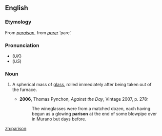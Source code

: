 ==English==
===Etymology===
From {{F.}} ''[[paraison]]'', from ''[[parer]]'' ‘pare’.

===Pronunciation===
*(''UK'') {{IPA|/ˈpæɹɪsən/}}
*(''US'') {{IPA|/ˈpɛɻəsən/}}

===Noun===
{{en-noun}}

# {{context|glass-blowing}} A spherical mass of [[glass]], rolled immediately after being taken out of the furnace.
#*'''2006''', Thomas Pynchon, ''Against the Day'', Vintage 2007, p. 278:
#*:The wineglasses were from a matched dozen, each having begun as a glowing '''parison''' at the end of some blowpipe over in Murano but days before.

[[zh:parison]]